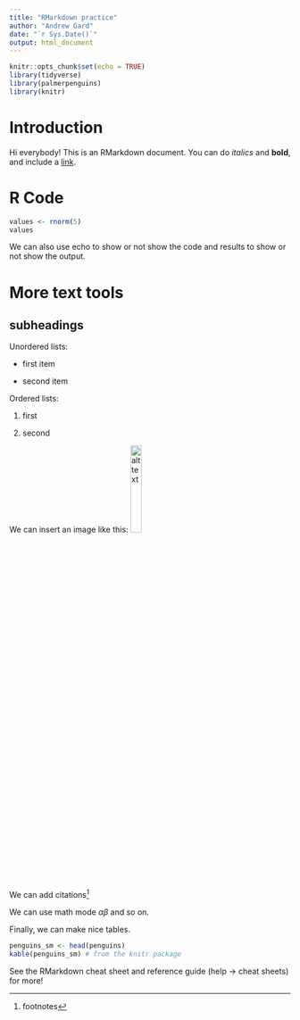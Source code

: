 ```yaml
---
title: "RMarkdown practice"
author: "Andrew Gard"
date: "`r Sys.Date()`"
output: html_document
---
```


```r
knitr::opts_chunk$set(echo = TRUE)
library(tidyverse)
library(palmerpenguins)
library(knitr)
```

# Introduction

Hi everybody! This is an RMarkdown document. You can do *italics* and **bold**, and include a [link](https://www.youtube.com/c/EquitableEquations).

# R Code

```r
values <- rnorm(5)
values
```

We can also use echo to show or not show the code and results to show or not show the output. 

# More text tools

## subheadings

Unordered lists:

- first item

- second item 

Ordered lists:

1. first

2. second

We can insert an image like this: ![alt text](rusty_logo.png){width="20%"}

We can add citations^[footnotes]

We can use math mode $\alpha \beta$ and so on.

Finally, we can make nice tables. 

```r
penguins_sm <- head(penguins)
kable(penguins_sm) # from the knitr package
```

See the RMarkdown cheat sheet and reference guide (help -> cheat sheets) for more!





